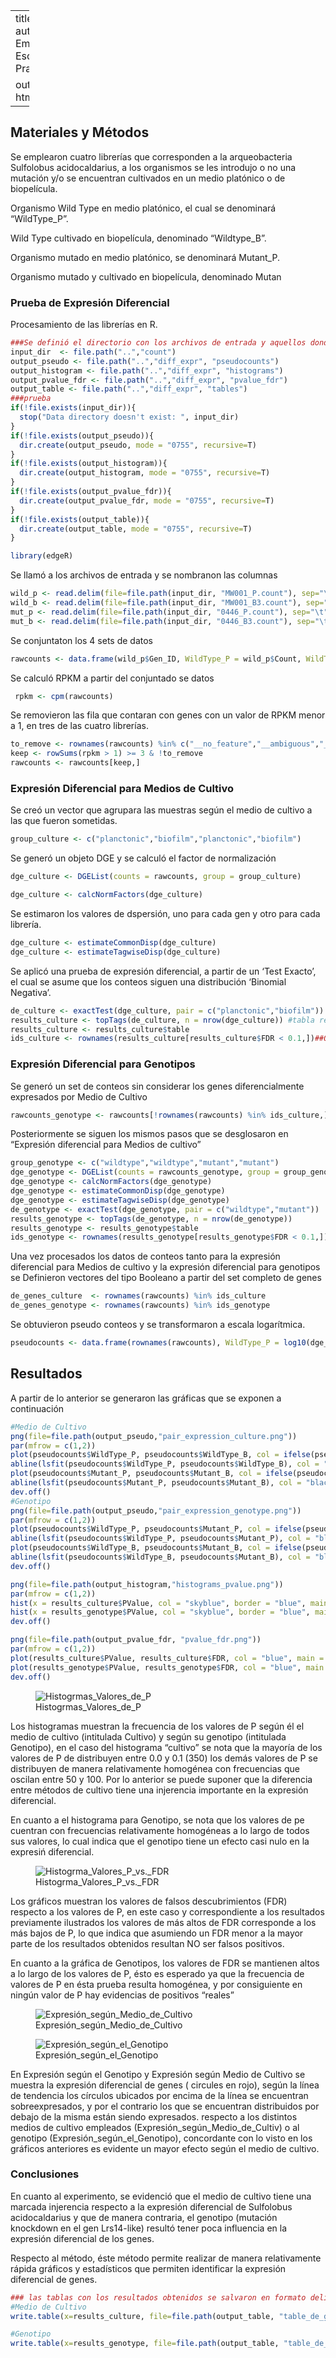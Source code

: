   ---
  title: '7.3'
  author: "César Emiliano Escalona Prado"
  
  output: html_document
  ---
  
## Materiales y Métodos 
Se emplearon cuatro librerías que corresponden a la arqueobacteria Sulfolobus acidocaldarius, a los organismos se les introdujo o no una mutación y/o se encuentran cultivados en un medio platónico o de biopelícula.

Organismo Wild Type en medio platónico, el cual se denominará “WildType_P”.

Wild Type cultivado en biopelícula, denominado “Wildtype_B”.

Organismo mutado en medio platónico, se denominará Mutant_P.

Organismo mutado y cultivado en biopelícula, denominado Mutan


### Prueba de Expresión Diferencial

Procesamiento de las librerías en R.

```r
###Se definió el directorio con los archivos de entrada y aquellos donde se almacenarán los resultados.
input_dir  <- file.path("..","count")
output_pseudo <- file.path("..","diff_expr", "pseudocounts") 
output_histogram <- file.path("..","diff_expr", "histograms") 
output_pvalue_fdr <- file.path("..","diff_expr", "pvalue_fdr") 
output_table <- file.path("..","diff_expr", "tables")
###prueba
if(!file.exists(input_dir)){
  stop("Data directory doesn't exist: ", input_dir)
}
if(!file.exists(output_pseudo)){
  dir.create(output_pseudo, mode = "0755", recursive=T)
}
if(!file.exists(output_histogram)){
  dir.create(output_histogram, mode = "0755", recursive=T)
}
if(!file.exists(output_pvalue_fdr)){
  dir.create(output_pvalue_fdr, mode = "0755", recursive=T)
}
if(!file.exists(output_table)){
  dir.create(output_table, mode = "0755", recursive=T)
}
```


```r
library(edgeR)
```

Se llamó a los archivos de entrada y se nombranon las columnas 

```r
wild_p <- read.delim(file=file.path(input_dir, "MW001_P.count"), sep="\t", header = F, check=F); colnames(wild_p) <- c("Gen_ID", "Count")
wild_b <- read.delim(file=file.path(input_dir, "MW001_B3.count"), sep="\t", header = F, check=F); colnames(wild_b) <- c("Gen_ID", "Count")
mut_p <- read.delim(file=file.path(input_dir, "0446_P.count"), sep="\t", header = F, check=F); colnames(mut_p) <- c("Gen_ID", "Count")
mut_b <- read.delim(file=file.path(input_dir, "0446_B3.count"), sep="\t", header = F, check=F); colnames(mut_b) <- c("Gen_ID", "Count")

```

Se conjuntaton los 4 sets de datos
```r
rawcounts <- data.frame(wild_p$Gen_ID, WildType_P = wild_p$Count, WildType_B = wild_b$Count, Mutant_P = mut_p$Count, Mutant_B = mut_b$Count, row.names = 1)
```

Se calculó RPKM a partir del conjuntado se datos

```r
 rpkm <- cpm(rawcounts)
```

Se removieron las fila que contaran con genes con un valor de RPKM menor a 1, en tres de las cuatro librerías.

```r
to_remove <- rownames(rawcounts) %in% c("__no_feature","__ambiguous","__too_low_aQual","__not_aligned","__alignment_not_unique")
keep <- rowSums(rpkm > 1) >= 3 & !to_remove 
rawcounts <- rawcounts[keep,]
```

### Expresión Diferencial para Medios de Cultivo

Se creó un vector que agrupara las muestras según el medio de cultivo a las que fueron sometidas.

```r
group_culture <- c("planctonic","biofilm","planctonic","biofilm")
```

Se generó un objeto DGE y se calculó el factor de normalización

```r
dge_culture <- DGEList(counts = rawcounts, group = group_culture)

dge_culture <- calcNormFactors(dge_culture)

```

Se estimaron los valores de dspersión, uno para cada gen y otro para cada librería.

```r
dge_culture <- estimateCommonDisp(dge_culture)
dge_culture <- estimateTagwiseDisp(dge_culture)
```

Se aplicó una prueba de expresión diferencial, a partir de un ‘Test Exacto’, el cual se asume que los conteos siguen una distribución ‘Binomial Negativa’.

```r
de_culture <- exactTest(dge_culture, pair = c("planctonic","biofilm"))
results_culture <- topTags(de_culture, n = nrow(dge_culture)) #tabla resumen 
results_culture <- results_culture$table
ids_culture <- rownames(results_culture[results_culture$FDR < 0.1,])##Obtener ID de genes diferencialmente expresados

```

### Expresión Diferencial para Genotipos

Se generó un set de conteos sin considerar los genes diferencialmente expresados por Medio de Cultivo

```r
rawcounts_genotype <- rawcounts[!rownames(rawcounts) %in% ids_culture,]
```


Posteriormente se siguen los mismos pasos que se desglosaron en "Expresión diferencial para Medios de cultivo"


```r
group_genotype <- c("wildtype","wildtype","mutant","mutant")
dge_genotype <- DGEList(counts = rawcounts_genotype, group = group_genotype)
dge_genotype <- calcNormFactors(dge_genotype)
dge_genotype <- estimateCommonDisp(dge_genotype)
dge_genotype <- estimateTagwiseDisp(dge_genotype)
de_genotype <- exactTest(dge_genotype, pair = c("wildtype","mutant"))
results_genotype <- topTags(de_genotype, n = nrow(de_genotype))
results_genotype <- results_genotype$table
ids_genotype <- rownames(results_genotype[results_genotype$FDR < 0.1,])
```

Una vez procesados los datos de conteos tanto para la expresión diferencial para Medios de cultivo y la expresión diferencial para genotipos se Definieron vectores del tipo Booleano a partir del set completo de genes

```r
de_genes_culture  <- rownames(rawcounts) %in% ids_culture
de_genes_genotype <- rownames(rawcounts) %in% ids_genotype
```

Se obtuvieron pseudo conteos y se transformaron a escala logarítmica.

```r
pseudocounts <- data.frame(rownames(rawcounts), WildType_P = log10(dge_culture$pseudo.counts[,1]), WildType_B = log10(dge_culture$pseudo.counts[,2]), Mutant_P =  log10(dge_culture$pseudo.counts[,3]), Mutant_B = log10(dge_culture$pseudo.counts[,4]), DE_C = de_genes_culture, DE_G = de_genes_genotype, row.names = 1)
```

## Resultados

A partir de lo anterior se generaron las gráficas que se exponen a continuación


```r
#Medio de Cultivo
png(file=file.path(output_pseudo,"pair_expression_culture.png"))
par(mfrow = c(1,2))
plot(pseudocounts$WildType_P, pseudocounts$WildType_B, col = ifelse(pseudocounts$DE_C, "red", "blue"), main = "Wild Type", xlab = "Planctonic", ylab = "Biofilm", cex.main = 1.3, cex.lab = 1.3, cex.axis = 1.2, las = 01)
abline(lsfit(pseudocounts$WildType_P, pseudocounts$WildType_B), col = "black")
plot(pseudocounts$Mutant_P, pseudocounts$Mutant_B, col = ifelse(pseudocounts$DE_C, "red", "blue"), main = "Mutant", xlab = "Planctonic", ylab =  "Biofilm", cex.main = 1.3, cex.lab = 1.3, cex.axis = 1.2, las = 01)
abline(lsfit(pseudocounts$Mutant_P, pseudocounts$Mutant_B), col = "black")
dev.off()
#Genotipo
png(file=file.path(output_pseudo,"pair_expression_genotype.png"))
par(mfrow = c(1,2))
plot(pseudocounts$WildType_P, pseudocounts$Mutant_P, col = ifelse(pseudocounts$DE_G, "red", "blue"), main = "Planctonic", xlab = "Wild Type", ylab = "Mutant", cex.main = 1.3, cex.lab = 1.3, cex.axis = 1.2, las = 01)
abline(lsfit(pseudocounts$WildType_P, pseudocounts$Mutant_P), col = "black")
plot(pseudocounts$WildType_B, pseudocounts$Mutant_B, col = ifelse(pseudocounts$DE_G, "red", "blue"), main = "Biofilm", xlab = "Wild Type", ylab = "Mutant", cex.main = 1.3, cex.lab = 1.3, cex.axis = 1.2, las = 01)
abline(lsfit(pseudocounts$WildType_B, pseudocounts$Mutant_B), col = "black")
dev.off()

png(file=file.path(output_histogram,"histograms_pvalue.png"))
par(mfrow = c(1,2))
hist(x = results_culture$PValue, col = "skyblue", border = "blue", main = "Culture", xlab = "P-value", ylab = "Frequency", cex.main = 1.3, cex.lab = 1.3, cex.axis = 1.2)
hist(x = results_genotype$PValue, col = "skyblue", border = "blue", main = "Genotype", xlab = "P-value", ylab = "Frequency", cex.main = 1.3, cex.lab = 1.3, cex.axis = 1.2)
dev.off()

png(file=file.path(output_pvalue_fdr, "pvalue_fdr.png"))
par(mfrow = c(1,2))
plot(results_culture$PValue, results_culture$FDR, col = "blue", main = "Culture", xlab = "P-value", ylab = "FDR", cex.main = 1.3, cex.lab = 1.3, cex.axis = 1.2, las = 01)
plot(results_genotype$PValue, results_genotype$FDR, col = "blue", main = "Genotype", xlab = "P-value", ylab = "FDR", cex.main = 1.3, cex.lab = 1.3, cex.axis = 1.2, las = 01)
dev.off()

```

![Histogrmas_Valores_de_P](../diff_expr/histograms/histograms_pvalue.png)

Los histogramas muestran la frecuencia de los valores de P según él el medio de cultivo (intitulada Cultivo) y según su genotipo (intitulada Genotipo), en el caso del histograma "cultivo" se nota que la mayoría de los valores de P de distribuyen entre 0.0 y 0.1 (350) los demás valores de P se distribuyen de manera relativamente homogénea con frecuencias que oscilan entre 50 y 100. Por lo anterior se puede suponer que la diferencia entre métodos de cultivo tiene una injerencia importante en la expresión diferencial.  

En cuanto a el histograma para Genotipo, se nota que los valores de pe cuentran con frecuencias relativamente homogéneas a lo largo de todos sus valores, lo cual indica que el genotipo tiene un efecto casi nulo en la expresiń diferencial. 


![Histogrma_Valores_P_vs._FDR](../diff_expr/pvalue_fdr/pvalue_fdr.png)

Los gráficos muestran los valores de falsos descubrimientos (FDR) respecto a los valores de P, en este caso y correspondiente a los resultados previamente ilustrados los valores de más altos de FDR corresponde a los más bajos de P, lo que indica que asumiendo un FDR menor a la mayor parte de los resultados obtenidos resultan NO ser falsos positivos.

En cuanto a la gráfica de Genotipos, los valores de FDR se mantienen altos a lo largo de los valores de P, ésto es esperado ya que la frecuencia de valores de P en ésta prueba resulta homogénea, y por consiguiente en ningún valor de P hay evidencias de positivos "reales"



![Expresión_según_Medio_de_Cultivo](../diff_expr/pseudocounts/pair_expression_culture.png)


![Expresión_según_el_Genotipo](../diff_expr/pseudocounts/pair_expression_genotype.png)

En Expresión según el Genotipo y Expresión según Medio de Cultivo se muestra la expresión diferencial de genes ( circules en rojo), según la línea de tendencia los círculos ubicados por encima de la línea se encuentran sobreexpresados, y por el contrario los que se encuentran distribuidos por debajo de la misma están siendo expresados.  respecto a los distintos medios de cultivo empleados (Expresión_según_Medio_de_Cultiv) o al genotipo (Expresión_según_el_Genotipo), concordante con lo visto en los gráficos anteriores es evidente un mayor efecto según el medio de cultivo.


### Conclusiones

En cuanto al experimento, se evidenció que el medio de cultivo tiene una marcada injerencia respecto a la expresión diferencial de Sulfolobus acidocaldarius y que de manera contraria, el genotipo (mutación knockdown en el gen Lrs14-like) resultó tener poca influencia en la expresión diferencial de los genes. 

Respecto al método, éste método permite realizar de manera relativamente rápida gráficos y estadísticos que permiten identificar la expresión diferencial de genes. 

```r

### las tablas con los resultados obtenidos se salvaron en formato delimitado por comas
#Medio de Cultivo
write.table(x=results_culture, file=file.path(output_table, "table_de_genes_culture.csv"), quote=F, sep="\t", dec=".", row.names=T, col.names=T)

#Genotipo
write.table(x=results_genotype, file=file.path(output_table, "table_de_genes_genotype.csv"), quote=F, sep="\t", dec=".", row.names=T, col.names=T)
```

